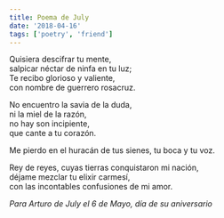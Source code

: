 ```yaml
---
title: Poema de July
date: '2018-04-16'
tags: ['poetry', 'friend']
---
```


<div className="italic">
Quisiera descifrar tu mente,<br/>
salpicar néctar de ninfa en tu luz;<br/>
Te recibo glorioso y valiente,<br/>
con nombre de guerrero rosacruz.<br/>

No encuentro la savia de la duda,<br/>
ni la miel de la razón,<br/>
no hay son incipiente,<br/>
que cante a tu corazón.<br/>

Me pierdo en el huracán de tus sienes, tu boca y tu voz.<br/>

Rey de reyes, cuyas tierras conquistaron mi nación,<br/>
déjame mezclar tu elixir carmesí,<br/>
con las incontables confusiones de mi amor.<br/>
</div>

*Para Arturo de July el 6 de Mayo, día de su aniversario*